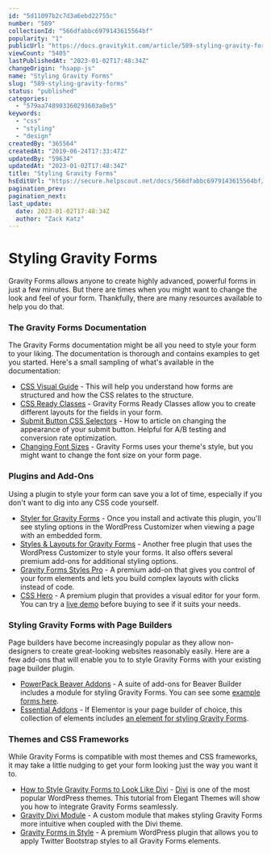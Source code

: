 ```yaml
---
id: "5d11097b2c7d3a6ebd22755c"
number: "589"
collectionId: "566dfabbc6979143615564bf"
popularity: "1"
publicUrl: "https://docs.gravitykit.com/article/589-styling-gravity-forms"
viewCount: "5405"
lastPublishedAt: "2023-01-02T17:48:34Z"
changeOrigin: "hsapp-js"
name: "Styling Gravity Forms"
slug: "589-styling-gravity-forms"
status: "published"
categories: 
  - "579aa748903360293603a8e5"
keywords: 
  - "css"
  - "styling"
  - "design"
createdBy: "365564"
createdAt: "2019-06-24T17:33:47Z"
updatedBy: "59634"
updatedAt: "2023-01-02T17:48:34Z"
title: "Styling Gravity Forms"
hsEditUrl: "https://secure.helpscout.net/docs/566dfabbc6979143615564bf/article/5d11097b2c7d3a6ebd22755c"
pagination_prev: 
pagination_next: 
last_update:
  date: 2023-01-02T17:48:34Z
  author: "Zack Katz"
---
```


# Styling Gravity Forms

Gravity Forms allows anyone to create highly advanced, powerful forms in just a few minutes. But there are times when you might want to change the look and feel of your form. Thankfully, there are many resources available to help you do that.

### The Gravity Forms Documentation

The Gravity Forms documentation might be all you need to style your form to your liking. The documentation is thorough and contains examples to get you started. Here's a small sampling of what's available in the documentation:

- [CSS Visual Guide](https://docs.gravityforms.com/css-visual-guide/) - This will help you understand how forms are structured and how the CSS relates to the structure.
- [CSS Ready Classes](https://docs.gravityforms.com/css-ready-classes/) - Gravity Forms Ready Classes allow you to create different layouts for the fields in your form.
- [Submit Button CSS Selectors](https://docs.gravityforms.com/submit-button-css-selectors/) - How to article on changing the appearance of your submit button. Helpful for A/B testing and conversion rate optimization.
- [Changing Font Sizes](https://docs.gravityforms.com/changing-font-sizes/) - Gravity Forms uses your theme's style, but you might want to change the font size on your form page.

### Plugins and Add-Ons

Using a plugin to style your form can save you a lot of time, especially if you don't want to dig into any CSS code yourself.

- [Styler for Gravity Forms](https://wordpress.org/plugins/styler-for-gravity-forms/) - Once you install and activate this plugin, you'll see styling options in the WordPress Customizer when viewing a page with an embedded form.
- [Styles &amp; Layouts for Gravity Forms](https://wordpress.org/plugins/styles-and-layouts-for-gravity-forms/) - Another free plugin that uses the WordPress Customizer to style your forms. It also offers several premium add-ons for additional styling options.
- [Gravity Forms Styles Pro](https://codecanyon.net/item/gravity-forms-styles-pro-addon/18880940) - A premium add-on that gives you control of your form elements and lets you build complex layouts with clicks instead of code.
- [CSS Hero](https://www.csshero.org/plugins/gravity-forms/) - A premium plugin that provides a visual editor for your form. You can try a [live demo](https://playground.csshero.org/gravityforms/simple-contact-form/?csshero_action=edit_page) before buying to see if it suits your needs.

### Styling Gravity Forms with Page Builders

Page builders have become increasingly popular as they allow non-designers to create great-looking websites reasonably easily. Here are a few add-ons that will enable you to to style Gravity Forms with your existing page builder plugin.

- [PowerPack Beaver Addons](https://wpbeaveraddons.com/) - A suite of add-ons for Beaver Builder includes a module for styling Gravity Forms. You can see some [example forms here](https://wpbeaveraddons.com/demo/gravity-forms/).
- [Essential Addons](https://essential-addons.com/elementor/) - If Elementor is your page builder of choice, this collection of elements includes [an element for styling Gravity Forms](https://essential-addons.com/elementor/gravity-forms/).

### Themes and CSS Frameworks

While Gravity Forms is compatible with most themes and CSS frameworks, it may take a little nudging to get your form looking just the way you want it to.

- [How to Style Gravity Forms to Look Like Divi](https://www.elegantthemes.com/blog/divi-resources/how-to-style-gravity-forms-to-look-like-divi-bonus-looks) - [Divi](https://www.gravitykit.com/how-to-embed-a-gravity-form-in-divi-the-ultimate-guide/) is one of the most popular WordPress themes. This tutorial from Elegant Themes will show you how to integrate Gravity Forms seamlessly.
- [Gravity Divi Module](https://divicake.com/products/gravity-divi-module/) - A custom module that makes styling Gravity Forms more intuitive when coupled with the Divi theme.
- [Gravity Forms in Style](https://codecanyon.net/item/gravity-forms-in-style-twitter-bootstrap/21398137) - A premium WordPress plugin that allows you to apply Twitter Bootstrap styles to all Gravity Forms elements.